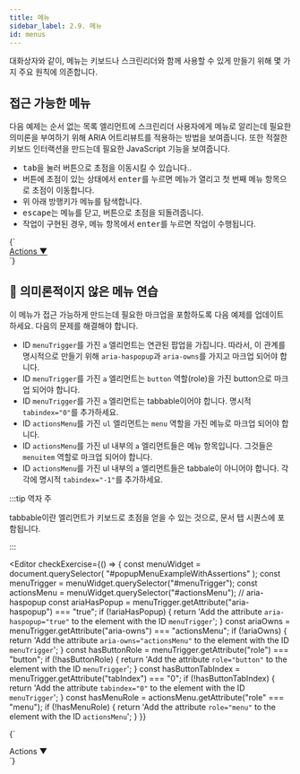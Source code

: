 ```yaml
---
title: 메뉴
sidebar_label: 2.9. 메뉴
id: menus
---
```


대화상자와 같이, 메뉴는 키보드나 스크린리더와 함께 사용할 수 있게 만들기 위해
몇 가지 주요 원칙에 의존합니다.

## 접근 가능한 메뉴

다음 예제는 순서 없는 목록 엘리먼트에 스크린리더 사용자에게 메뉴로 알리는데 필요한 의미론을 부여하기 위해 ARIA 어트리뷰트를 적용하는 방법을 보여줍니다. 또한 적절한 키보드 인터랙션을 만드는데 필요한 JavaScript 기능을 보여줍니다.

- <kbd>tab</kbd>을 눌러 버튼으로 초점을 이동시킬 수 있습니다..
- 버튼에 초점이 있는 상태에서 <kbd>enter</kbd>를 누르면 메뉴가 열리고 첫 번째 메뉴 항목으로 초점이 이동합니다.
- 위 아래 방행키가 메뉴를 탐색합니다.
- <kbd>escape</kbd>는 메뉴를 닫고, 버튼으로 초점을 되돌려줍니다.
- 작업이 구현된 경우, 메뉴 항목에서 <kbd>enter</kbd>를 누르면 작업이 수행됩니다.


<Editor>
  {`<!-- 'menuExample' is a global object
  that contains the behavior
  methods for the menu interaction. -->
<div
  id="popupMenuExample"
  class="popupMenuWidget"
  onkeydown="(menuExample.onKeydown.bind(menuExample))(event)"
  onclick="(menuExample.onClickWidget.bind(menuExample))(event)">
  <a
    href="#"
    role="button"
    tabindex="0"
    aria-haspopup="true"
    aria-owns="actionsMenu"
    onclick="(menuExample.onClick.bind(menuExample))(event)">Actions &#9660;</a>
  <ul
    id="actionsMenu"
    role="menu"
    data-open="false"
    onmouseover="(menuExample.onMouseoverMenuItem.bind(menuExample))(event)"
    onclick="(menuExample.onClickMenuItem.bind(menuExample))(event)"
    style="display: none;">
    <li role="presentation">
      <a
        id="action_1"
        href="#"
        role="menuitem"
        tabindex="-1"
        data-active="false">Create</a>
    </li>
    <li role='presentation'>
      <a
        id="action_2"
        href="#"
        role="menuitem"
        tabindex="-1"
        data-active="false">Edit</a>
    </li>
    <li role='presentation'>
      <a
        id="action_3"
        href="#"
        role="menuitem"
        tabindex="-1"
        data-active="false">Delete</a>
    </li>
  </ul>
</div>
  `}
</Editor>

## 🔧 의미론적이지 않은 메뉴 연습

이 메뉴가 접근 가능하게 만드는데 필요한 마크업을 포함하도록 다음 예제를 업데이트 하세요. 다음의 문제를 해결해야 합니다.

- ID `menuTrigger`를 가진 `a` 엘리먼트는 연관된 팝업을 가집니다. 따라서, 이 관계를 명시적으로 만들기 위해 `aria-haspopup`과 `aria-owns`를 가지고 마크업 되어야 합니다.
- ID `menuTrigger`를 가진 `a` 엘리먼트는 `button` 역할(role)을 가진 button으로 마크업 되어야 합니다.
- ID `menuTrigger`를 가진 `a` 엘리먼트는 tabbable이어야 합니다. 명시적 `tabindex="0"`를 추가하세요.
- ID `actionsMenu`를 가진 `ul` 엘리먼트는 `menu` 역할을 가진 메뉴로 마크업 되어야 합니다.
- ID `actionsMenu`를 가진 ul 내부의 `a` 엘리먼트들은 메뉴 항목입니다. 그것들은 `menuitem` 역할로 마크업 되어야 합니다.
- ID `actionsMenu`를 가진 ul 내부의 `a` 엘리먼트들은 tabbale이 아니어야 합니다. 각각에 명시적 `tabindex="-1"`를 추가하세요.

:::tip 역자 주

tabbable이란 엘리먼트가 키보드로 초점을 얻을 수 있는 것으로, 문서 탭 시퀀스에 포함됩니다.

:::

<Editor
  checkExercise={() => {
    const menuWidget = document.querySelector(
      "#popupMenuExampleWithAssertions"
    );
    const menuTrigger = menuWidget.querySelector("#menuTrigger");
    const actionsMenu = menuWidget.querySelector("#actionsMenu");
    // aria-haspopup
    const ariaHasPopup = menuTrigger.getAttribute("aria-haspopup") === "true";
    if (!ariaHasPopup) {
      return 'Add the attribute `aria-haspopup="true"` to the element with the ID `menuTrigger`';
    }
    const ariaOwns = menuTrigger.getAttribute("aria-owns") === "actionsMenu";
    if (!ariaOwns) {
      return 'Add the attribute `aria-owns="actionsMenu"` to the element with the ID `menuTrigger`';
    }
    const hasButtonRole = menuTrigger.getAttribute("role") === "button";
    if (!hasButtonRole) {
      return 'Add the attribute `role="button"` to the element with the ID `menuTrigger`';
    }
    const hasButtonTabIndex = menuTrigger.getAttribute("tabIndex") === "0";
    if (!hasButtonTabIndex) {
      return 'Add the attribute `tabindex="0"` to the element with the ID `menuTrigger`';
    }
    const hasMenuRole = actionsMenu.getAttribute("role" === "menu");
    if (!hasMenuRole) {
      return 'Add the attribute `role="menu"` to the element with the ID `actionsMenu`';
    }
  }}
>
  {`<!-- 'menuExample' is a global object
  that contains the behavior
  methods for the menu interaction. -->
<div
  id="popupMenuExampleWithAssertions"
  class="popupMenuWidget"
  onclick="(menuExample.onClickWidget.bind(menuExample))(event)"
  onkeydown="(menuExample.onKeydown.bind(menuExample))(event)">
  <a
    id="menuTrigger"
    onclick="(menuExample.onClick.bind(menuExample))(event)">Actions &#9660;</a>
  <ul
    id="actionsMenu"
    data-open="false"
    onmouseover="(menuExample.onMouseoverMenuItem.bind(menuExample))(event)"
    onclick="(menuExample.onClickMenuItem.bind(menuExample))(event)"
    style="display: none;">
    <li role='presentation'>
      <a
        id="action_1"
        href="#"
        data-active="false">Create</a>
    </li>
    <li role='presentation'>
      <a
        id="action_2"
        href="#"
        data-active="false">Edit</a>
    </li>
    <li role='presentation'>
      <a
        id="action_3"
        href="#"
        data-active="false">Delete</a>
    </li>
  </ul>
</div>`}
</Editor>
